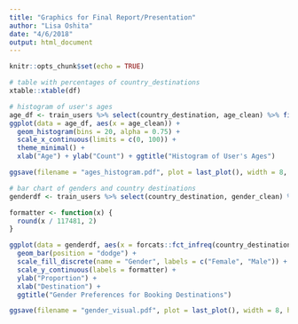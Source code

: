 ```yaml
---
title: "Graphics for Final Report/Presentation"
author: "Lisa Oshita"
date: "4/6/2018"
output: html_document
---
```


```r
knitr::opts_chunk$set(echo = TRUE)
```

```r
# table with percentages of country_destinations
xtable::xtable(df)
```

```r
# histogram of user's ages 
age_df <- train_users %>% select(country_destination, age_clean) %>% filter(age_clean > 0)
ggplot(data = age_df, aes(x = age_clean)) + 
  geom_histogram(bins = 20, alpha = 0.75) + 
  scale_x_continuous(limits = c(0, 100)) + 
  theme_minimal() + 
  xlab("Age") + ylab("Count") + ggtitle("Histogram of User's Ages")

ggsave(filename = "ages_histogram.pdf", plot = last_plot(), width = 8, height = 5)
```


```r
# bar chart of genders and country destinations 
genderdf <- train_users %>% select(country_destination, gender_clean) %>% filter(gender_clean != "unknown")

formatter <- function(x) {
  round(x / 117481, 2)
}

ggplot(data = genderdf, aes(x = forcats::fct_infreq(country_destination), fill = gender_clean)) + 
  geom_bar(position = "dodge") + 
  scale_fill_discrete(name = "Gender", labels = c("Female", "Male")) + 
  scale_y_continuous(labels = formatter) + 
  ylab("Proportion") + 
  xlab("Destination") + 
  ggtitle("Gender Preferences for Booking Destinations")

ggsave(filename = "gender_visual.pdf", plot = last_plot(), width = 8, height = 5)
```









